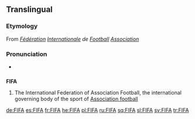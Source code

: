 {{also|fifa|fi fa|fi. fa.}}
==Translingual==
{{wikipedia}}

===Etymology===
From {{etyl|fr|mul}} ''[[fédération|Fédération]] [[international|Internationale]] de [[football#French|Football]] [[association#French|Association]]''

===Pronunciation===
* {{IPA|/fiːfə/|lang=mul}}

==={{acronym}}===
'''FIFA'''

# {{football}} The International Federation of Association Football, the international governing body of the sport of [[association football|Association football]]

[[de:FIFA]]
[[es:FIFA]]
[[fr:FIFA]]
[[he:FIFA]]
[[pl:FIFA]]
[[ru:FIFA]]
[[sq:FIFA]]
[[sl:FIFA]]
[[sv:FIFA]]
[[tr:FIFA]]